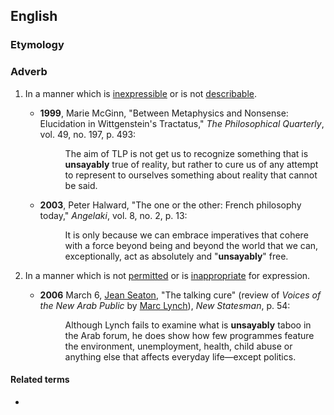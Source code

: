 ==English==

===Etymology===
{{suffix|en|unsayable|ly}}

===Adverb===
{{en-adv}}

# {{lb|en|philosophy|rare}} In a manner which is [[inexpressible]] or is not [[describable]].
#* '''1999''', Marie McGinn, "Between Metaphysics and Nonsense: Elucidation in Wittgenstein's Tractatus," ''The Philosophical Quarterly'', vol. 49, no. 197, p. 493:
#*: The aim of TLP is not get us to recognize something that is '''unsayably''' true of reality, but rather to cure us of any attempt to represent to ourselves something about reality that cannot be said.
#* '''2003''', Peter Halward, "The one or the other: French philosophy today," ''Angelaki'', vol. 8, no. 2, p. 13:
#*: It is only because we can embrace imperatives that cohere with a force beyond being and beyond the world that we can, exceptionally, act as absolutely and "'''unsayably'''" free.
# {{lb|en|rare}} In a manner which is not [[permit]]ted or is [[inappropriate]] for expression.
#* '''2006''' March 6, [[w:Jean Seaton|Jean Seaton]], "The talking cure" (review of ''Voices of the New Arab Public'' by [[w:Marc Lynch|Marc Lynch]]), ''New Statesman'', p. 54:
#*: Although Lynch fails to examine what is '''unsayably''' taboo in the Arab forum, he does show how few programmes feature the environment, unemployment, health, child abuse or anything else that affects everyday life—except politics.

====Related terms====
* {{l|en|unsayable}}